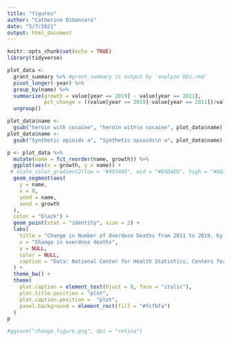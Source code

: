 ```yaml
---
title: "figures"
author: "Catherine DiGennaro"
date: "5/7/2021"
output: html_document
---
```


```r
knitr::opts_chunk$set(echo = TRUE)
library(tidyverse)
```


```r
plot_data <-
  grant_summary %>% #grant_summary is output by 'analyze ODs.rmd'
  pivot_longer(-year) %>%
  group_by(name) %>%
  summarize(growth = value[year == 2019] - value[year == 2011],
            pct_change = ((value[year == 2019]-value[year == 2011])/value[year == 2011])*100) %>%
  ungroup()

plot_data$name <-
  gsub("heroin with cocaine", "heroin with\n cocaine", plot_data$name)
plot_data$name <-
  gsub("Synthetic opioids a", "Synthetic opioids\n a", plot_data$name)
```

```r
p <- plot_data %>%
  mutate(name = fct_reorder(name, growth)) %>%
  ggplot(aes(x = growth, y = name)) +
 # scale_color_gradient2(low = "#4974A5", mid = "#E4DAED", high = "#9A2B2E") +
  geom_segment(aes(
    y = name,
    x = 0,
    yend = name,
    xend = growth
  ),
  color = "black") +
  geom_point(stat = "identity", size = 2) +
  labs(
    title = "Change in Number of Overdose Deaths from 2011 to 2019, by Drugs Present",
    x = "Change in overdose deaths",
    y = NULL,
    color = NULL,
    caption = "Data: National Center for Health Statistics, Centers for Disease Control and Prevention"
  ) +
  theme_bw() +
  theme(
    plot.caption = element_text(hjust = 0, face = "italic"),
    plot.title.position = "plot",
    plot.caption.position =  "plot",
    panel.background = element_rect(fill = "#fcfbfa")
  )
p

#ggsave("change_figure.png", dpi = "retina")
```

